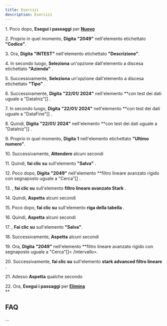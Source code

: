 ```yaml
---
title: Esercizi
description: Esercizi
---
```

1\. Poco dopo, **Esegui i passaggi** per **[Nuovo](Nuovo)**  
  
2\. Proprio in quel momento, **Digita** **"2049"** nell'elemento etichettato **"Codice"**.  
  
3\. Ora, **Digita** **"INTEST"** nell'elemento etichettato **"Descrizione"**.  
  
4\. In secondo luogo, **Seleziona** un'opzione dall'elemento a discesa etichettato **"Azienda"** .  
  
5\. Successivamente, **Seleziona** un'opzione dall'elemento a discesa etichettato **"Tipo"** .  
  
6\. Successivamente, **Digita** **"22/01/ 2024"** nell'elemento **con test dei dati uguale a "DataIniz"\[\] .  
  
7\. In secondo luogo, **Digita** **"22/01/ 2024"** nell'elemento **con test dei dati uguale a "DataFine"\[\] .  
  
8\. Quindi, **Digita** **"22/01/ 2024"** nell'elemento **con test dei dati uguale a "DataIniz"\[\] .  
  
9\. Proprio in quel momento, **Digita** **1** nell'elemento etichettato **"Ultimo numero"**.  
  
10\. Successivamente, **Attendere** alcuni secondi  
  
11\. Quindi, **fai clic su** sull'elemento **"Salva"** .  
  
12\. Poco dopo, **Digita** **"2049"** nell'elemento **filtro lineare avanzato rigido con segnaposto uguale a "Cerca"\[\] .  
  
13\. , **fai clic su** sull'elemento **filtro lineare avanzato Stark** .  
  
14\. Quindi, **Aspetta** alcuni secondi  
  
15\. Poco dopo, **fai clic su** sull'elemento **riga della tabella** .  
  
16\. Quindi, **Aspetta** alcuni secondi  
  
17\. , **Fai clic su** sull'elemento **"Salva"**.  
  
18\. Successivamente, **Aspetta** alcuni secondi  
  
19\. Ora, **Digita** **"2049"** nell'elemento **filtro lineare avanzato rigido con segnaposto uguale a "Cerca"\[\]< /intervallo>.  
  
20\. Successivamente, **fai clic su** sull'elemento **stark advanced filtro lineare** .  
  
21\. Adesso **Aspetta** qualche secondo  
  
22\. Ora, **Esegui i passaggi** per **[Elimina](Elimina)**  
**

FAQ
---

...